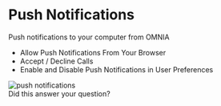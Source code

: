 # Push Notifications

Push notifications to your computer from OMNIA

<ul>
    <li>
        Allow Push Notifications From Your Browser
    </li>
    <li>
        Accept / Decline Calls
    </li>
    <li>
        Enable and Disable Push Notifications in User Preferences
    </li>
</ul>

<div className="flex justify-center">
    <img src="/images/omnia/push-notifications/push-notifications.png" alt="push notifications" />
</div>
Did this answer your question?